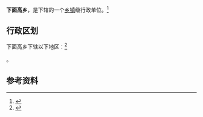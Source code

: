 {{中国乡级行政区|14/06/03/207/000}}

'''下面高乡'''，是{{PRC admin/fullname|14/06/03/207/000|3}}下辖的一个[[乡镇|乡镇]]级行政单位。<ref>{{PRC admin/ref sgc|{{PRC admin/parent|14/06/03/207/000}}}}</ref>

== 行政区划 ==

下面高乡下辖以下地区：<ref>{{PRC admin/ref sgc|14/06/03/207/000}}</ref>

{{PRC admin/children|14/06/03/207/000}}。

== 参考资料 ==

{{reflist}}

{{行政区划小作品}}
{{PRC admin/navcat|14/06/03/207/000}}